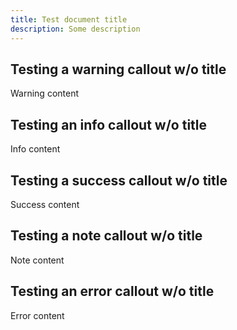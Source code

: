 ```yaml
---
title: Test document title
description: Some description
---
```


## Testing a warning callout w/o title

<Callout type="warning">Warning content</Callout>

## Testing an info callout w/o title

<Callout type="info">Info content</Callout>

## Testing a success callout w/o title

<Callout type="success">Success content</Callout>

## Testing a note callout w/o title

<Callout type="note">Note content</Callout>

## Testing an error callout w/o title

<Callout type="error">Error content</Callout>
